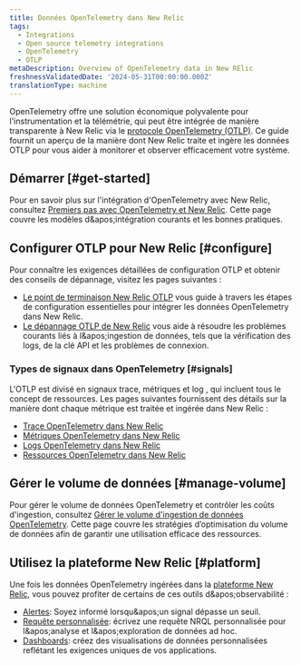 ```yaml
---
title: Données OpenTelemetry dans New Relic
tags:
  - Integrations
  - Open source telemetry integrations
  - OpenTelemetry
  - OTLP
metaDescription: Overview of OpenTelemetry data in New RElic
freshnessValidatedDate: '2024-05-31T00:00:00.000Z'
translationType: machine
---
```


OpenTelemetry offre une solution économique polyvalente pour l'instrumentation et la télémétrie, qui peut être intégrée de manière transparente à New Relic via le [protocole OpenTelemetry (OTLP)](https://opentelemetry.io/docs/specs/otlp/). Ce guide fournit un aperçu de la manière dont New Relic traite et ingère les données OTLP pour vous aider à monitorer et observer efficacement votre système.

## Démarrer [#get-started]

Pour en savoir plus sur l'intégration d'OpenTelemetry avec New Relic, consultez [Premiers pas avec OpenTelemetry et New Relic](/docs/opentelemetry/get-started/opentelemetry-get-started-intro/). Cette page couvre les modèles d&amp;apos;intégration courants et les bonnes pratiques.

## Configurer OTLP pour New Relic [#configure]

Pour connaître les exigences détaillées de configuration OTLP et obtenir des conseils de dépannage, visitez les pages suivantes :

* [Le point de terminaison New Relic OTLP](/docs/opentelemetry/best-practices/opentelemetry-otlp/) vous guide à travers les étapes de configuration essentielles pour intégrer les données OpenTelemetry dans New Relic.
* [Le dépannage OTLP de New Relic](/docs/opentelemetry/best-practices/opentelemetry-otlp-troubleshooting/) vous aide à résoudre les problèmes courants liés à l&amp;apos;ingestion de données, tels que la vérification des logs, de la clé API et les problèmes de connexion.

### Types de signaux dans OpenTelemetry [#signals]

L'OTLP est divisé en signaux trace, métriques et log , qui incluent tous le concept de ressources. Les pages suivantes fournissent des détails sur la manière dont chaque métrique est traitée et ingérée dans New Relic :

* [Trace OpenTelemetry dans New Relic](/docs/opentelemetry/best-practices/opentelemetry-best-practices-traces/)
* [Métriques OpenTelemetry dans New Relic](/docs/opentelemetry/best-practices/opentelemetry-best-practices-metrics/)
* [Logs OpenTelemetry dans New Relic](/docs/opentelemetry/best-practices/opentelemetry-best-practices-logs/)
* [Ressources OpenTelemetry dans New Relic](/docs/opentelemetry/best-practices/opentelemetry-best-practices-resources/)

## Gérer le volume de données [#manage-volume]

Pour gérer le volume de données OpenTelemetry et contrôler les coûts d'ingestion, consultez [Gérer le volume d'ingestion de données OpenTelemetry](/docs/opentelemetry/best-practices/opentelemetry-manage-data-ingest-volume/). Cette page couvre les stratégies d’optimisation du volume de données afin de garantir une utilisation efficace des ressources.

## Utilisez la plateforme New Relic [#platform]

Une fois les données OpenTelemetry ingérées dans la [plateforme New Relic](/docs/new-relic-solutions/new-relic-one/introduction-new-relic-platform/), vous pouvez profiter de certains de ces outils d&amp;apos;observabilité :

* [Alertes](/docs/alerts/overview/): Soyez informé lorsqu&amp;apos;un signal dépasse un seuil.
* [Requête personnalisée](/docs/query-your-data/explore-query-data/get-started/introduction-querying-new-relic-data/): écrivez une requête NRQL personnalisée pour l&amp;apos;analyse et l&amp;apos;exploration de données ad hoc.
* [Dashboards](/docs/query-your-data/explore-query-data/dashboards/introduction-dashboards/): créez des visualisations de données personnalisées reflétant les exigences uniques de vos applications.
